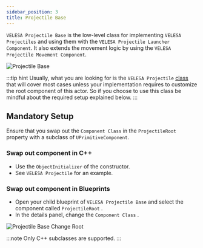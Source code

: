 ```yaml
---
sidebar_position: 3
title: Projectile Base
---
```

 

`VELESA Projectile Base` is the low-level class for implementing `VELESA Projectiles` and
using them with the `VELESA Projectile Launcher Component`.
It also extends the movement logic by using the `VELESA Projectile Movement Component`.

![Projectile Base ](_static/img/projectile-base/create-projectile-base.png)

:::tip hint
Usually, what you are looking for is the `VELESA Projectile` [class](/docs/projectile-module/projectile/overview)
that will cover most cases unless your implementation requires to customize
the root component of this actor. So if you choose to use this class be mindful
about the required setup explained below.
:::

## Mandatory Setup

Ensure that you swap out the `Component Class` in the `ProjectileRoot` property
with a subclass of `UPrimitiveComponent`.

### Swap out component in C++
- Use the `ObjectInitializer` of the constructor.
- See `VELESA Projectile` for an example.

### Swap out component in Blueprints
- Open your child blueprint of `VELESA Projectile Base` and select the component
called `ProjectileRoot` .
- In the details panel, change the `Component Class` .

![Projectile Base Change Root](_static/img/projectile-base/projectile-base-change-root.png)

:::note
Only C++ subclasses are supported.
:::